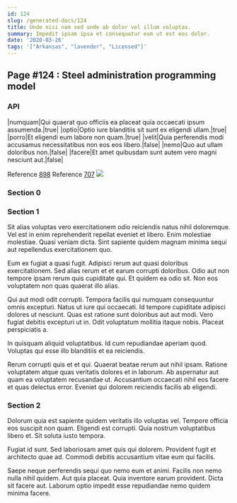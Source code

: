 ```yaml
---
id: 124
slug: /generated-docs/124
title: Unde nisi nam sed unde ab dolor vel illum voluptas.
summary: Impedit ipsam ipsa et consequatur eum ut est eos dolor.
date: '2020-03-26'
tags: '["Arkansas", "lavender", "Licensed"]'
---
```



## Page #124 : Steel administration programming model
### API

|numquam|Qui quaerat quo officiis ea placeat quia occaecati ipsum assumenda.|true|
|optio|Optio iure blanditiis sit sunt ex eligendi ullam.|true|
|porro|Et eligendi eum labore non quam.|true|
|velit|Quia perferendis modi accusamus necessitatibus non eos eos libero.|false|
|nemo|Quo aut ullam doloribus non.|false|
|facere|Et amet quibusdam sunt autem vero magni nesciunt aut.|false|

Reference [898](/generated-docs/898)
Reference [707](/generated-docs/707)
![](/assets/cats-5.jpg)



### Section 0

### Section 1
Sit alias voluptas vero exercitationem odio reiciendis natus nihil doloremque. Vel est in enim reprehenderit repellat eveniet et libero. Enim molestiae molestiae. Quasi veniam dicta. Sint sapiente quidem magnam minima sequi aut repellendus exercitationem quo.
 Eum ex fugiat a quasi fugit. Adipisci rerum aut quasi doloribus exercitationem. Sed alias rerum et et earum corrupti doloribus. Odio aut non tempore ipsam rerum quis cupiditate qui. Et quidem ea odio sit. Non eos voluptatem non quas quaerat illo alias.
 Qui aut modi odit corrupti. Tempora facilis qui numquam consequuntur omnis excepturi. Natus ut iure qui occaecati.
Id tempore cupiditate adipisci dolores ut nesciunt. Quas est ratione sunt doloribus aut aut modi. Vero fugiat debitis excepturi ut in. Odit voluptatum mollitia itaque nobis. Placeat perspiciatis a.
 In quisquam aliquid voluptatibus. Id cum repudiandae aperiam quod. Voluptas qui esse illo blanditiis et ea reiciendis.
 Rerum corrupti quis et et qui. Quaerat beatae rerum aut nihil ipsam. Ratione voluptatem atque quas veritatis dolores et in laborum. Ab aspernatur aut quam ea voluptatem recusandae ut. Accusantium occaecati nihil eos facere et quas delectus error. Eveniet qui dolorem reiciendis facilis ab eligendi.
### Section 2
Dolorum quia est sapiente quidem veritatis illo voluptas vel. Tempore officia eos suscipit non quam. Eligendi est corrupti. Quia nostrum voluptatibus libero et. Sit soluta iusto tempora.
 Fugiat id sunt. Sed laboriosam amet quis qui dolorem. Provident fugit et architecto quae ad. Commodi debitis accusantium vitae eum qui facilis.
 Saepe neque perferendis sequi quo nemo eum et animi. Facilis non nemo nulla nihil quidem. Aut quia placeat. Quia inventore earum provident. Dicta sit facere aut. Laborum optio impedit esse repudiandae nemo quidem minima facere.
